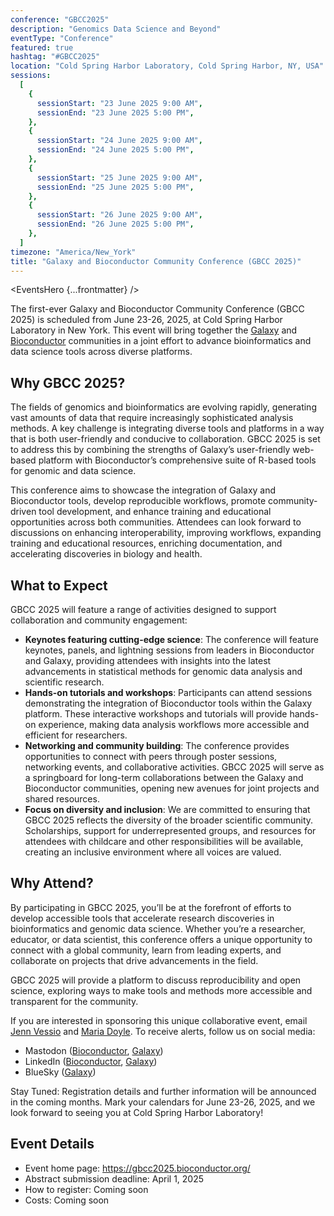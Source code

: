 ```yaml
---
conference: "GBCC2025"
description: "Genomics Data Science and Beyond"
eventType: "Conference"
featured: true
hashtag: "#GBCC2025"
location: "Cold Spring Harbor Laboratory, Cold Spring Harbor, NY, USA"
sessions:
  [
    {
      sessionStart: "23 June 2025 9:00 AM",
      sessionEnd: "23 June 2025 5:00 PM",
    },
    {
      sessionStart: "24 June 2025 9:00 AM",
      sessionEnd: "24 June 2025 5:00 PM",
    },
    {
      sessionStart: "25 June 2025 9:00 AM",
      sessionEnd: "25 June 2025 5:00 PM",
    },
    {
      sessionStart: "26 June 2025 9:00 AM",
      sessionEnd: "26 June 2025 5:00 PM",
    },
  ]
timezone: "America/New_York"
title: "Galaxy and Bioconductor Community Conference (GBCC 2025)"
---
```


<EventsHero {...frontmatter} />

The first-ever Galaxy and Bioconductor Community Conference (GBCC 2025) is scheduled from June 23-26, 2025, at Cold Spring Harbor Laboratory in New York. This event will bring together the [Galaxy](https://galaxyproject.org) and [Bioconductor](https://bioconductor.org) communities in a joint effort to advance bioinformatics and data science tools across diverse platforms.

## Why GBCC 2025?

The fields of genomics and bioinformatics are evolving rapidly, generating vast amounts of data that require increasingly sophisticated analysis methods. A key challenge is integrating diverse tools and platforms in a way that is both user-friendly and conducive to collaboration. GBCC 2025 is set to address this by combining the strengths of Galaxy’s user-friendly web-based platform with Bioconductor’s comprehensive suite of R-based tools for genomic and data science.

This conference aims to showcase the integration of Galaxy and Bioconductor tools, develop reproducible workflows, promote community-driven tool development, and enhance training and educational opportunities across both communities. Attendees can look forward to discussions on enhancing interoperability, improving workflows, expanding training and educational resources, enriching documentation, and accelerating discoveries in biology and health.

## What to Expect

GBCC 2025 will feature a range of activities designed to support collaboration and community engagement:

- **Keynotes featuring cutting-edge science**: The conference will feature keynotes, panels, and lightning sessions from leaders in Bioconductor and Galaxy, providing attendees with insights into the latest advancements in statistical methods for genomic data analysis and scientific research.
- **Hands-on tutorials and workshops**: Participants can attend sessions demonstrating the integration of Bioconductor tools within the Galaxy platform. These interactive workshops and tutorials will provide hands-on experience, making data analysis workflows more accessible and efficient for researchers.
- **Networking and community building**: The conference provides opportunities to connect with peers through poster sessions, networking events, and collaborative activities. GBCC 2025 will serve as a springboard for long-term collaborations between the Galaxy and Bioconductor communities, opening new avenues for joint projects and shared resources.
- **Focus on diversity and inclusion**: We are committed to ensuring that GBCC 2025 reflects the diversity of the broader scientific community. Scholarships, support for underrepresented groups, and resources for attendees with childcare and other responsibilities will be available, creating an inclusive environment where all voices are valued.

## Why Attend?

By participating in GBCC 2025, you’ll be at the forefront of efforts to develop accessible tools that accelerate research discoveries in bioinformatics and genomic data science. Whether you’re a researcher, educator, or data scientist, this conference offers a unique opportunity to connect with a global community, learn from leading experts, and collaborate on projects that drive advancements in the field.

GBCC 2025 will provide a platform to discuss reproducibility and open science, exploring ways to make tools and methods more accessible and transparent for the community.

If you are interested in sponsoring this unique collaborative event, email [Jenn Vessio](mailto:jvessio1@jhu.edu) and [Maria Doyle](mailto:maria.doyle@ul.ie). To receive alerts, follow us on social media:

- Mastodon ([Bioconductor](https://genomic.social/@bioconductor), [Galaxy](https://mstdn.science/@galaxyproject))
- LinkedIn ([Bioconductor](https://www.linkedin.com/company/bioconductor), [Galaxy](https://www.linkedin.com/company/galaxy-project))
- BlueSky ([Galaxy](https://bsky.app/profile/galaxyproject.bsky.social))

Stay Tuned: Registration details and further information will be announced in the coming months. Mark your calendars for June 23-26, 2025, and we look forward to seeing you at Cold Spring Harbor Laboratory!

## Event Details

- Event home page: https://gbcc2025.bioconductor.org/
- Abstract submission deadline: April 1, 2025
- How to register: Coming soon
- Costs: Coming soon
